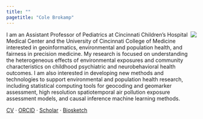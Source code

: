 ```yaml
---
title: ""
pagetitle: "Cole Brokamp"
---
```


<img src='assets/cole_circle.png' align='right' style="max-height: 250px; max-width: 250px;">

I am an Assistant Professor of Pediatrics at Cincinnati Children’s Hospital Medical Center and the University of Cincinnati College of Medicine interested in geoinformatics, environmental and population health, and fairness in precision medicine. My research is focused on understanding the heterogeneous effects of environmental exposures and community characteristics on childhood psychiatric and neurobehavioral health outcomes. I am also interested in developing new methods and technologies to support environmental and population health research, including statistical computing tools for geocoding and geomarker assessment, high resolution spatiotemporal air pollution exposure assessment models, and causal inference machine learning methods.

[CV](cole-brokamp-cv.pdf) · [ORCID](https://orcid.org/0000-0002-0289-3151) · [Scholar](https://scholar.google.com/citations?user=N_CkwfoAAAAJ&hl=en) · [Biosketch](https://github.com/cole-brokamp/biosketch/raw/master/cole-brokamp-nihbiosketch.pdf)
